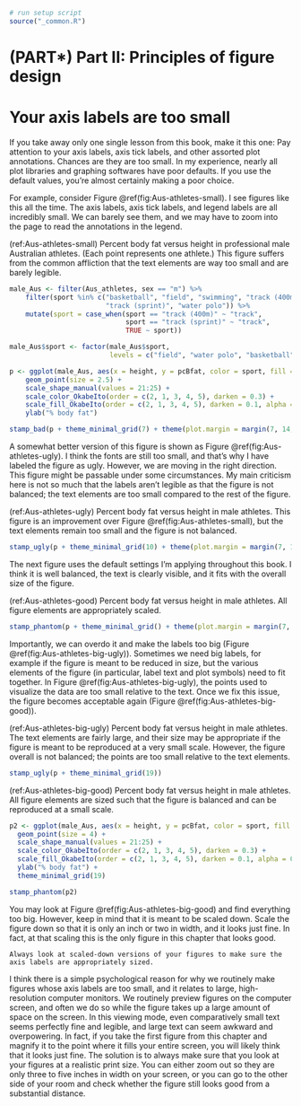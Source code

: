 ```r
# run setup script
source("_common.R")
```


# (PART\*) Part II: Principles of figure design {-}


# Your axis labels are too small {#small-axis-labels}

If you take away only one single lesson from this book, make it this one: Pay attention to your axis labels, axis tick labels, and other assorted plot annotations. Chances are they are too small. In my experience, nearly all plot libraries and graphing softwares have poor defaults. If you use the default values, you're almost certainly making a poor choice.

For example, consider Figure \@ref(fig:Aus-athletes-small). I see figures like this all the time. The axis labels, axis tick labels, and legend labels are all incredibly small. We can barely see them, and we may have to zoom into the page to read the annotations in the legend.

(ref:Aus-athletes-small) Percent body fat versus height in professional male Australian athletes. (Each point represents one athlete.) This figure suffers from the common affliction that the text elements are way too small and are barely legible.

```r
male_Aus <- filter(Aus_athletes, sex == "m") %>%
    filter(sport %in% c("basketball", "field", "swimming", "track (400m)",
                        "track (sprint)", "water polo")) %>%
    mutate(sport = case_when(sport == "track (400m)" ~ "track",
                             sport == "track (sprint)" ~ "track",
                             TRUE ~ sport))

male_Aus$sport <- factor(male_Aus$sport,
                         levels = c("field", "water polo", "basketball", "swimming", "track"))

p <- ggplot(male_Aus, aes(x = height, y = pcBfat, color = sport, fill = sport, shape = sport)) +
    geom_point(size = 2.5) +
    scale_shape_manual(values = 21:25) +
    scale_color_OkabeIto(order = c(2, 1, 3, 4, 5), darken = 0.3) +
    scale_fill_OkabeIto(order = c(2, 1, 3, 4, 5), darken = 0.1, alpha = 0.7) +
    ylab("% body fat")

stamp_bad(p + theme_minimal_grid(7) + theme(plot.margin = margin(7, 14, 7, 7)))
```

A somewhat better version of this figure is shown as Figure \@ref(fig:Aus-athletes-ugly). I think the fonts are still too small, and that's why I have labeled the figure as ugly. However, we are moving in the right direction. This figure might be passable under some circumstances. My main criticism here is not so much that the labels aren't legible as that the figure is not balanced; the text elements are too small compared to the rest of the figure.

(ref:Aus-athletes-ugly) Percent body fat versus height in male athletes. This figure is an improvement over Figure \@ref(fig:Aus-athletes-small), but the text elements remain too small and the figure is not balanced.

```r
stamp_ugly(p + theme_minimal_grid(10) + theme(plot.margin = margin(7, 14, 7, 7)))
```


The next figure uses the default settings I'm applying throughout this book. I think it is well balanced, the text is clearly visible, and it fits with the overall size of the figure. 

(ref:Aus-athletes-good) Percent body fat versus height in male athletes. All figure elements are appropriately scaled.

```r
stamp_phantom(p + theme_minimal_grid() + theme(plot.margin = margin(7, 14, 7, 7)))
```

Importantly, we can overdo it and make the labels too big (Figure \@ref(fig:Aus-athletes-big-ugly)). Sometimes we need big labels, for example if the figure is meant to be reduced in size, but the various elements of the figure (in particular, label text and plot symbols) need to fit together. In Figure \@ref(fig:Aus-athletes-big-ugly), the points used to visualize the data are too small relative to the text.  Once we fix this issue, the figure becomes acceptable again (Figure \@ref(fig:Aus-athletes-big-good)).

(ref:Aus-athletes-big-ugly) Percent body fat versus height in male athletes. The text elements are fairly large, and their size may be appropriate if the figure is meant to be reproduced at a very small scale. However, the figure overall is not balanced; the points are too small relative to the text elements.

```r
stamp_ugly(p + theme_minimal_grid(19))
```


(ref:Aus-athletes-big-good) Percent body fat versus height in male athletes. All figure elements are sized such that the figure is balanced and can be reproduced at a small scale.

```r
p2 <- ggplot(male_Aus, aes(x = height, y = pcBfat, color = sport, fill = sport, shape = sport)) +
  geom_point(size = 4) +
  scale_shape_manual(values = 21:25) +
  scale_color_OkabeIto(order = c(2, 1, 3, 4, 5), darken = 0.3) +
  scale_fill_OkabeIto(order = c(2, 1, 3, 4, 5), darken = 0.1, alpha = 0.7) +
  ylab("% body fat") +
  theme_minimal_grid(19)

stamp_phantom(p2)
```

You may look at Figure \@ref(fig:Aus-athletes-big-good) and find everything too big. However, keep in mind that it is meant to be scaled down. Scale the figure down so that it is only an inch or two in width, and it looks just fine. In fact, at that scaling this is the only figure in this chapter that looks good.

```block
Always look at scaled-down versions of your figures to make sure the axis labels are appropriately sized.
```

I think there is a simple psychological reason for why we routinely make figures whose axis labels are too small, and it relates to large, high-resolution computer monitors. We routinely preview figures on the computer screen, and often we do so while the figure takes up a large amount of space on the screen. In this viewing mode, even comparatively small text seems perfectly fine and legible, and large text can seem awkward and overpowering. In fact, if you take the first figure from this chapter and magnify it to the point where it fills your entire screen, you will likely think that it looks just fine. The solution is to always make sure that you look at your figures at a realistic print size. You can either zoom out so they are only three to five inches in width on your screen, or you can go to the other side of your room and check whether the figure still looks good from a substantial distance.
